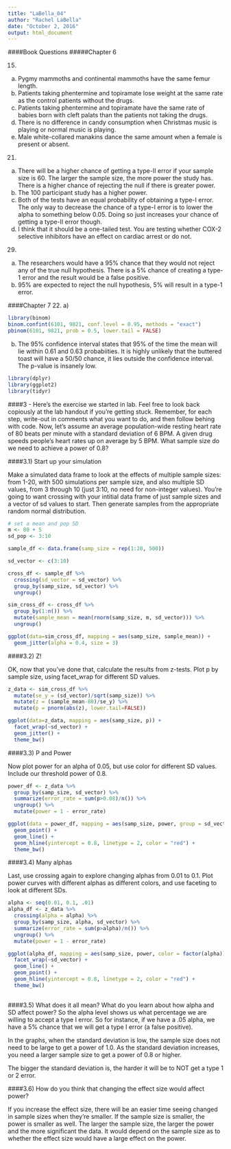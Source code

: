 ```yaml
---
title: "LaBella_04"
author: "Rachel LaBella"
date: "October 2, 2016"
output: html_document
---
```


####Book Questions
#####Chapter 6 

15.
a) Pygmy mammoths and continental mammoths have the same femur length.
b) Patients taking phentermine and topiramate lose weight at the same rate as the control patients without the drugs.
c) Patients taking phentermine and topiramate have the same rate of babies born with cleft palats than the patients not taking the drugs.
d) There is no difference in candy consumption when Christmas music is playing or normal music is playing.
e) Male white-collared manakins dance the same amount when a female is present or absent. 

21. 
a) There will be a higher chance of getting a type-II error if your sample size is 60. The larger the sample size, the more power the study has. There is a higher chance of rejecting the null if there is greater power.
b) The 100 participant study has a higher power. 
c) Both of the tests have an equal probability of obtaining a type-I error. The only way to decrease the chance of a type-I error is to lower the alpha to something below 0.05. Doing so just increases your chance of getting a type-II error though. 
d) I think that it should be a one-tailed test. You are testing whether COX-2 selective inhibitors have an effect on cardiac arrest or do not. 

29.
a) The researchers would have a 95% chance that they would not reject any of the true null hypothesis. There is a 5% chance of creating a type-1 error and the result would be a false positive. 
b) 95% are expected to reject the null hypothesis, 5% will result in a type-1 error. 

####Chapter 7
22. 
a) 
```r
library(binom)
binom.confint(6101, 9821, conf.level = 0.95, methods = "exact")
pbinom(6101, 9821, prob = 0.5, lower.tail = FALSE)
```
b) The 95% confidence interval states that 95% of the time the mean will lie within 0.61 and 0.63 probabiities. It is highly unlikely that the buttered toast will have a 50/50 chance, it lies outside the confidence interval. The p-value is insanely low. 


```r
library(dplyr)
library(ggplot2)
library(tidyr)
```

####3 - Here’s the exercise we started in lab. Feel free to look back copiously at the lab handout if you’re getting stuck. Remember, for each step, write-out in comments what you want to do, and then follow behing with code.
Now, let’s assume an average population-wide resting heart rate of 80 beats per minute with a standard deviation of 6 BPM.
A given drug speeds people’s heart rates up on average by 5 BPM. What sample size do we need to achieve a power of 0.8?

####3.1) Start up your simulation

Make a simulated data frame to look at the effects of multiple sample sizes: from 1-20, with 500 simulations per sample size, and also multiple SD values, from 3 through 10 (just 3:10, no need for non-integer values). You’re going to want crossing with your intitial data frame of just sample sizes and a vector of sd values to start. Then generate samples from the appropriate random normal distribution.
``` r

# set a mean and pop SD
m <- 80 + 5
sd_pop <- 3:10

sample_df <- data.frame(samp_size = rep(1:20, 500)) 

sd_vector <- c(3:10)

cross_df <- sample_df %>%
  crossing(sd_vector = sd_vector) %>%
  group_by(samp_size, sd_vector) %>%
  ungroup()

sim_cross_df <- cross_df %>%
  group_by(1:n()) %>%
  mutate(sample_mean = mean(rnorm(samp_size, m, sd_vector))) %>%
  ungroup()

ggplot(data=sim_cross_df, mapping = aes(samp_size, sample_mean)) +
  geom_jitter(alpha = 0.4, size = 3)

```

####3.2) Z!

OK, now that you’ve done that, calculate the results from z-tests. Plot p by sample size, using facet_wrap for different SD values.

``` r

z_data <- sim_cross_df %>%
  mutate(se_y = (sd_vector)/sqrt(samp_size)) %>%
  mutate(z = (sample_mean-80)/se_y) %>%
  mutate(p = pnorm(abs(z), lower.tail=FALSE))

ggplot(data=z_data, mapping = aes(samp_size, p)) +
  facet_wrap(~sd_vector) +
  geom_jitter() +
  theme_bw()

```


####3.3) P and Power

Now plot power for an alpha of 0.05, but use color for different SD values. Include our threshold power of 0.8.

``` r
power_df <- z_data %>%
  group_by(samp_size, sd_vector) %>%
  summarize(error_rate = sum(p>0.08)/n()) %>%
  ungroup() %>%
  mutate(power = 1 - error_rate)

ggplot(data = power_df, mapping = aes(samp_size, power, group = sd_vector, color = sd_vector)) +
  geom_point() +
  geom_line() + 
  geom_hline(yintercept = 0.8, linetype = 2, color = "red") +
  theme_bw()


```


####3.4) Many alphas

Last, use crossing again to explore changing alphas from 0.01 to 0.1. Plot power curves with different alphas as different colors, and use faceting to look at different SDs.

``` r

alpha <- seq(0.01, 0.1, .01)
alpha_df <- z_data %>%
  crossing(alpha = alpha) %>%
  group_by(samp_size, alpha, sd_vector) %>%
  summarize(error_rate = sum(p>alpha)/n()) %>%
  ungroup() %>%
  mutate(power = 1 - error_rate)

ggplot(alpha_df, mapping = aes(samp_size, power, color = factor(alpha))) +
  facet_wrap(~sd_vector) +
  geom_line() +
  geom_point() +
  geom_hline(yintercept = 0.8, linetype = 2, color = "red") +
  theme_bw()
  
```


####3.5) What does it all mean? What do you learn about how alpha and SD affect power?
So the alpha level shows us what percentage we are willing to accept a type I error. So for instance, if we have a .05 alpha, we have a 5% chance that we will get a type I error (a false positive). 

In the graphs, when the standard deviation is low, the sample size does not need to be large to get a power of 1.0. As the standard deviation increases, you need a larger sample size to get a power of 0.8 or higher. 

The bigger the standard deviation is, the harder it will be to NOT get a type 1 or 2 error. 


####3.6) How do you think that changing the effect size would affect power?

If you increase the effect size, there will be an easier time seeing changed in sample sizes when they're smaller. If the sample size is smaller, the power is smaller as well. The larger the sample size, the larger the power and the more significant the data. It would depend on the sample size as to whether the effect size would have a large effect on the power. 


